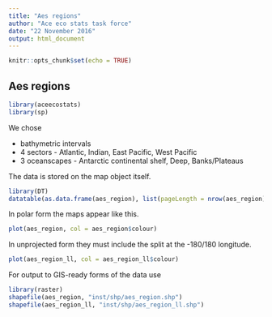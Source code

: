 ```yaml
---
title: "Aes regions"
author: "Ace eco stats task force"
date: "22 November 2016"
output: html_document
---
```


```r
knitr::opts_chunk$set(echo = TRUE)
```

## Aes regions

```r
library(aceecostats)
library(sp)
```
We chose

* bathymetric intervals
* 4 sectors - Atlantic, Indian, East Pacific, West Pacific
* 3 oceanscapes - Antarctic continental shelf, Deep, Banks/Plateaus

The data is stored on the map object itself. 

```r
library(DT)
datatable(as.data.frame(aes_region), list(pageLength = nrow(aes_region)), rownames = FALSE)
```

In polar form the maps appear like this. 

```r
plot(aes_region, col = aes_region$colour)

```
In unprojected form they must include the split at the -180/180 longitude. 

```r
plot(aes_region_ll, col = aes_region_ll$colour)

```

For output to GIS-ready forms of the data use

```r
library(raster)
shapefile(aes_region, "inst/shp/aes_region.shp")
shapefile(aes_region_ll, "inst/shp/aes_region_ll.shp")
```

